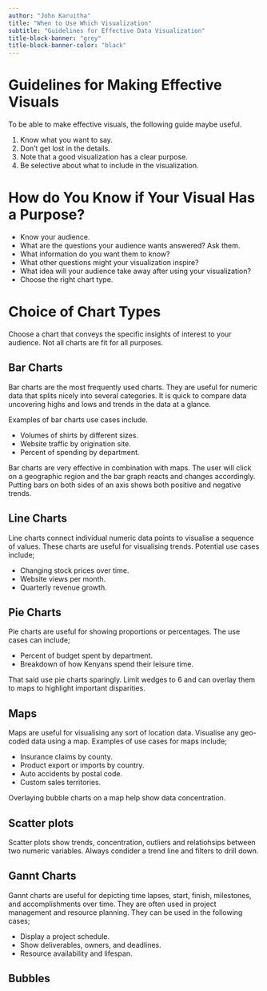 ```yaml
---
author: "John Karuitha"
title: "When to Use Which Visualization"
subtitle: "Guidelines for Effective Data Visualization"
title-block-banner: "grey"
title-block-banner-color: "black"
---
```


# Guidelines for Making Effective Visuals

To be able to make effective visuals, the following guide maybe useful. 

1. Know what you want to say.
2. Don't get lost in the details.
3. Note that a good visualization has a clear purpose. 
4. Be selective about what to include in the visualization. 

# How do You Know if Your Visual Has a Purpose?

- Know your audience.
- What are the questions your audience wants answered? Ask them.
- What information do you want them to know?
- What other questions might your visualization inspire?
- What idea will your audience take away after using your visualization?
- Choose the right chart type. 

# Choice of Chart Types

Choose a chart that conveys the specific insights of interest to your audience. Not all charts are fit for all purposes. 

## Bar Charts 
Bar charts are the most frequently used charts. They are useful for numeric data that splits nicely into several categories. It is quick to compare data uncovering highs and lows and trends in the data at a glance. 

Examples of bar charts use cases include. 

- Volumes of shirts by different sizes.
- Website traffic by origination site.
- Percent of spending by department.

Bar charts are very effective in combination with maps. The user will click on a geographic region and the bar graph reacts and changes accordingly. Putting bars on both sides of an axis shows both positive and negative trends. 

## Line Charts

Line charts connect individual numeric data points to visualise a sequence of values. These charts are useful for visualising trends. Potential use cases include;

- Changing stock prices over time.
- Website views per month.
- Quarterly revenue growth. 

## Pie Charts

Pie charts are useful for showing proportions or percentages. The use cases can include;

- Percent of budget spent by department.
- Breakdown of how Kenyans spend their leisure time. 

That said use pie charts sparingly. Limit wedges to 6 and can overlay them to maps to highlight important disparities. 

## Maps

Maps are useful for visualising any sort of location data. Visualise any geo-coded data using a map. Examples of use cases for maps include;

- Insurance claims by county.
- Product export or imports by country.
- Auto accidents by postal code.
- Custom sales territories. 

Overlaying bubble charts on a map help show data concentration. 

## Scatter plots

Scatter plots show trends, concentration, outliers and relatiohsips between two numeric variables. Always condider a trend line and filters to drill down. 

## Gannt Charts

Gannt charts are useful for depicting time lapses, start, finish, milestones, and accomplishments over time. They are often used in project management and resource planning. They can be used in the following cases;

- Display a project schedule.
- Show deliverables, owners, and deadlines.
- Resource availability and lifespan. 

## Bubbles








